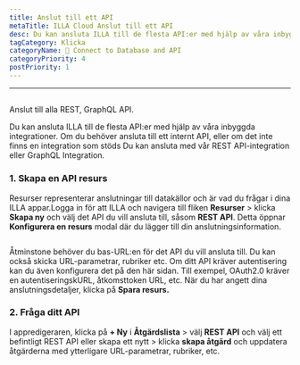 ```yaml
---
title: Anslut till ett API
metaTitle: ILLA Cloud Anslut till ett API
desc: Du kan ansluta ILLA till de flesta API:er med hjälp av våra inbyggda integrationer. ILLA kan ansluta till alla REST, GraphQL API
tagCategory: Klicka
categoryName: 📲 Connect to Database and API
categoryPriority: 4
postPriority: 1
---
```


* * *

## <Heading hidden>Anslut till ett API</Heading>

Anslut till alla REST, GraphQL API.

Du kan ansluta ILLA till de flesta API:er med hjälp av våra inbyggda integrationer. Om du behöver ansluta till ett internt API, eller om det inte finns en integration som stöds Du kan ansluta med vår REST API-integration eller GraphQL Integration.

### 1.  Skapa en API resurs

Resurser representerar anslutningar till datakällor och är vad du frågar i dina ILLA appar.Logga in för att ILLA och navigera till fliken **Resurser** > klicka **Skapa ny** och välj det API du vill ansluta till, såsom **REST API**. Detta öppnar **Konfigurera en resurs** modal där du lägger till din anslutningsinformation.

<img
  src='https://cdn.illacloud.com/official-website/img/docs/connect/connect-api/config.png'
  alt=""
/>

Åtminstone behöver du bas-URL:en för det API du vill ansluta till. Du kan också skicka URL-parametrar, rubriker etc. Om ditt API kräver autentisering kan du även konfigurera det på den här sidan. Till exempel, OAuth2.0 kräver en autentiseringskURL, åtkomsttoken URL, etc. När du har angett dina anslutningsdetaljer, klicka på **Spara resurs.**

### 2.  Fråga ditt API

I appredigeraren, klicka på **+ Ny** i **Åtgärdslista** > välj **REST API** och välj ett befintligt REST API eller skapa ett nytt > klicka **skapa åtgärd** och uppdatera åtgärderna med ytterligare URL-parametrar, rubriker, etc.

<img
  src='https://cdn.illacloud.com/official-website/img/docs/connect/connect-api/action.png'
  alt=""
/>
